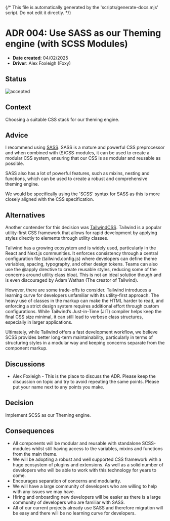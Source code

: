 {/* This file is automatically generated by the 'scripts/generate-docs.mjs' script. Do not edit it directly. */}

<Meta title="Architectural Decisions/004: Sass" />

# ADR 004: Use SASS as our Theming engine (with SCSS Modules)

- **Date created**: 04/02/2025
- **Driver**: Alex Foxleigh (Foxy)

## Status

![accepted]

## Context

Choosing a suitable CSS stack for our theming engine.

## Advice

I recommend using [SASS](https://sass-lang.com/). SASS is a mature and powerful
CSS preprocessor and when combined with (S)CSS-modules, it can be used to create
a modular CSS system, ensuring that our CSS is as modular and reusable as possible.

SASS also has a lot of powerful features, such as mixins, nesting and functions,
which can be used to create a robust and comprehensive theming engine.

We would be specifically using the 'SCSS' syntax for SASS as this is more closely
aligned with the CSS specification.

## Alternatives

Another contender for this decision was [TailwindCSS](https://tailwindcss.com/). 
Tailwind is a popular utility-first CSS framework that allows for rapid development 
by applying styles directly to elements through utility classes.

Tailwind has a growing ecosystem and is widely used, particularly in the React 
and Next.js communities. It enforces consistency through a central configuration 
file (tailwind.config.js) where developers can define theme variables, spacing, 
typography, and other design tokens. Teams can also use the @apply directive to 
create reusable styles, reducing some of the concerns around utility class bloat.
This is not an ideal solution though and is even discouraged by Adam Wathan 
(The creator of Tailwind).

However, there are some trade-offs to consider. Tailwind introduces a learning 
curve for developers unfamiliar with its utility-first approach. The heavy use of
classes in the markup can make the HTML harder to read, and enforcing a strict 
design system requires additional effort through custom configurations. While 
Tailwind’s Just-in-Time (JIT) compiler helps keep the final CSS size minimal, 
it can still lead to verbose class structures, especially in larger applications.

Ultimately, while Tailwind offers a fast development workflow, we believe SCSS 
provides better long-term maintainability, particularly in terms of structuring 
styles in a modular way and keeping concerns separate from the component markup.

## Discussions

- Alex Foxleigh - This is the place to discuss the ADR. Please keep the discussion
  on topic and try to avoid repeating the same points. Please put your name next 
  to any points you make.

## Decision

Implement SCSS as our Theming engine.

## Consequences

- All components will be modular and reusable with standalone SCSS-modules
  whilst still having access to the variables, mixins and functions from the main theme.
- We will be adopting a robust and well supported CSS framework with a huge
  ecosystem of plugins and extensions. As well as a solid number of developers who
  will be able to work with this technology for years to come.
- Encourages separation of concerns and modularity.
- We will have a large community of developers who are willing to help with
  any issues we may have.
- Hiring and onboarding new developers will be easier as there is a large
  community of developers who are familiar with SASS.
- All of our current projects already use SASS and therefore migration will
  be easy and there will be no learning curve for developers.

[proposed]: https://img.shields.io/badge/Proposed-yellow?style=for-the-badge
[accepted]: https://img.shields.io/badge/Accepted-green?style=for-the-badge
[superceded]: https://img.shields.io/badge/Superceded-orange?style=for-the-badge
[rejected]: https://img.shields.io/badge/Rejected-red?style=for-the-badge
[deprecated]: https://img.shields.io/badge/Deprecated-grey?style=for-the-badge


